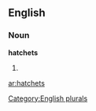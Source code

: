 
==English==

===Noun===
'''hatchets'''

# {{plural of|[[hatchet]]}}

[[Category:English plurals]]

[[ar:hatchets]]